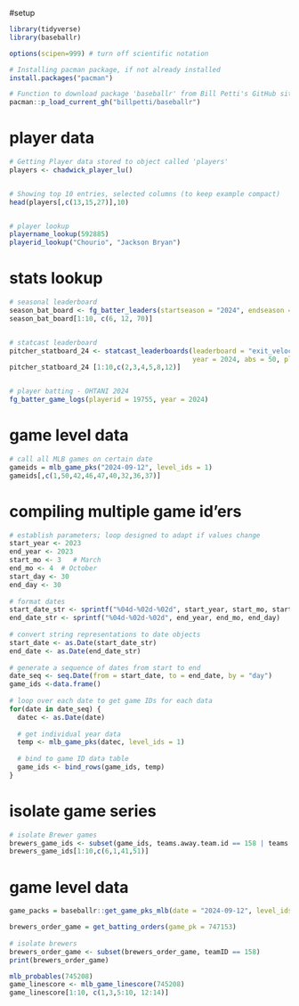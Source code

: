 #setup
```{r}

library(tidyverse)
library(baseballr)

options(scipen=999) # turn off scientific notation

# Installing pacman package, if not already installed 
install.packages("pacman")

# Function to download package 'baseballr' from Bill Petti's GitHub site 
pacman::p_load_current_gh("billpetti/baseballr")

```


# player data
```{r}

# Getting Player data stored to object called 'players'
players <- chadwick_player_lu()


# Showing top 10 entries, selected columns (to keep example compact)
head(players[,c(13,15,27)],10)


# player lookup
playername_lookup(592885)
playerid_lookup("Chourio", "Jackson Bryan")

```


# stats lookup 
```{r}

# seasonal leaderboard
season_bat_board <- fg_batter_leaders(startseason = "2024", endseason = "2024", sortstat = "WAR")
season_bat_board[1:10, c(6, 12, 70)]


# statcast leaderboard
pitcher_statboard_24 <- statcast_leaderboards(leaderboard = "exit_velocity_barrels", 
                                              year = 2024, abs = 50, player_type = "pitcher")
pitcher_statboard_24 [1:10,c(2,3,4,5,8,12)]


# player batting - OHTANI 2024
fg_batter_game_logs(playerid = 19755, year = 2024)

```


# game level data
```{r}

# call all MLB games on certain date
gameids = mlb_game_pks("2024-09-12", level_ids = 1)
gameids[,c(1,50,42,46,47,40,32,36,37)]

```


# compiling multiple game id'ers
```{r}

# establish parameters; loop designed to adapt if values change
start_year <- 2023
end_year <- 2023
start_mo <- 3   # March  
end_mo <- 4  # October 
start_day <- 30
end_day <- 30
 
# format dates 
start_date_str <- sprintf("%04d-%02d-%02d", start_year, start_mo, start_day)
end_date_str <- sprintf("%04d-%02d-%02d", end_year, end_mo, end_day)
 
# convert string representations to date objects 
start_date <- as.Date(start_date_str)
end_date <- as.Date(end_date_str)
 
# generate a sequence of dates from start to end
date_seq <- seq.Date(from = start_date, to = end_date, by = "day")
game_ids <-data.frame()
 
# loop over each date to get game IDs for each data
for(date in date_seq) {
  datec <- as.Date(date)
  
  # get individual year data
  temp <- mlb_game_pks(datec, level_ids = 1)
  
  # bind to game ID data table
  game_ids <- bind_rows(game_ids, temp)
}

```


# isolate game series 
```{r}

# isolate Brewer games 
brewers_game_ids <- subset(game_ids, teams.away.team.id == 158 | teams.home.team.id == 158)
brewers_game_ids[1:10,c(6,1,41,51)]

```


# game level data
```{r}

game_packs = baseballr::get_game_pks_mlb(date = "2024-09-12", level_ids = 1)

brewers_order_game = get_batting_orders(game_pk = 747153) 
 
# isolate brewers
brewers_order_game <- subset(brewers_order_game, teamID == 158)
print(brewers_order_game)

mlb_probables(745208)
game_linescore <- mlb_game_linescore(745208)
game_linescore[1:10, c(1,3,5:10, 12:14)]

```

